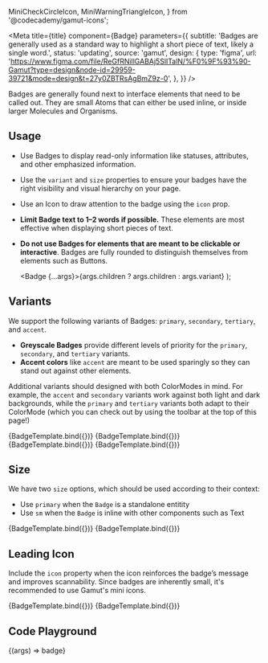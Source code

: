   MiniCheckCircleIcon,
  MiniWarningTriangleIcon,
} from '@codecademy/gamut-icons';

<Meta
  title={title}
  component={Badge}
  parameters={{
    subtitle:
      'Badges are generally used as a standard way to highlight a short piece of text, likely a single word.',
    status: 'updating',
    source: 'gamut',
    design: {
      type: 'figma',
      url:
        'https://www.figma.com/file/ReGfRNillGABAj5SlITalN/%F0%9F%93%90-Gamut?type=design&node-id=29959-39721&mode=design&t=27y0ZBTRsAgBmZ9z-0',
    },
  }}
/>

Badges are generally found next to interface elements that need to be called out. They are small Atoms that can either be used inline, or inside larger Molecules and Organisms.

## Usage

- Use Badges to display read-only information like statuses, attributes, and other emphasized information.
- Use the `variant` and `size` properties to ensure your badges have the right visibility and visual hierarchy on your page.
- Use an <LinkTo kind='Atoms/Icons'>Icon</LinkTo> to draw attention to the badge using the `icon` prop.
- **Limit Badge text to 1–2 words if possible.** These elements are most effective when displaying short pieces of text.
- **Do not use Badges for elements that are meant to be clickable or interactive**. Badges are fully rounded to distinguish themselves from elements such as <LinkTo kind='Atoms/Button'>Buttons</LinkTo>.

  <Badge {...args}>{args.children ? args.children : args.variant}</Badge>
);

## Variants

We support the following variants of Badges: `primary`, `secondary`, `tertiary`, and `accent`.

- **Greyscale Badges** provide different levels of priority for the `primary`, `secondary`, and `tertiary` variants.
- **Accent colors** like `accent` are meant to be used sparingly so they can stand out against other elements.

Additional variants should designed with both <LinkTo kind='Foundations/ColorMode'>ColorModes</LinkTo> in mind. For example, the `accent` and `secondary` variants work against both light and dark backgrounds, while the `primary` and `tertiary` variants both adapt to their ColorMode (which you can check out by using the toolbar at the top of this page!)

<Canvas>
  <Story name="primary" args={{ children: 'primary' }}>
    {BadgeTemplate.bind({})}
  </Story>
  <Story name="secondary" args={{ variant: 'secondary' }}>
    {BadgeTemplate.bind({})}
  </Story>
  <Story name="tertiary" args={{ variant: 'tertiary' }}>
    {BadgeTemplate.bind({})}
  </Story>
  <Story name="accent" args={{ variant: 'accent' }}>
    {BadgeTemplate.bind({})}
  </Story>
</Canvas>

## Size

We have two `size` options, which should be used according to their context:

- Use `primary` when the `Badge` is a standalone entitity
- Use `sm` when the `Badge` is inline with other components such as <LinkTo kind='Typography/Text'>Text</LinkTo>

<Canvas>
  <Story name="default size" args={{ children: 'default size' }}>
    {BadgeTemplate.bind({})}
  </Story>
  <Story
    name="small"
    args={{ children: 'sm size', size: 'sm', variant: 'tertiary' }}
  >
    {BadgeTemplate.bind({})}
  </Story>
</Canvas>

## Leading Icon

Include the `icon` property when the icon reinforces the badge’s message and improves scannability. Since badges are inherently small, it's recommended to use Gamut's mini icons.

<Canvas>
  <Story
    name="sample icon"
    args={{
      children: 'sample icon',
      variant: 'primary',
      icon: MiniCheckCircleIcon,
    }}
  >
    {BadgeTemplate.bind({})}
  </Story>
  <Story
    name="small icon"
    args={{
      children: 'sm icon',
      size: 'sm',
      variant: 'accent',
      icon: MiniWarningTriangleIcon,
    }}
  >
    {BadgeTemplate.bind({})}
  </Story>
</Canvas>

## Code Playground

<Canvas>
  <Story name="Badge">{(args) => <Badge {...args}>badge</Badge>}</Story>
</Canvas>

<PropsTable story="Badge" />
